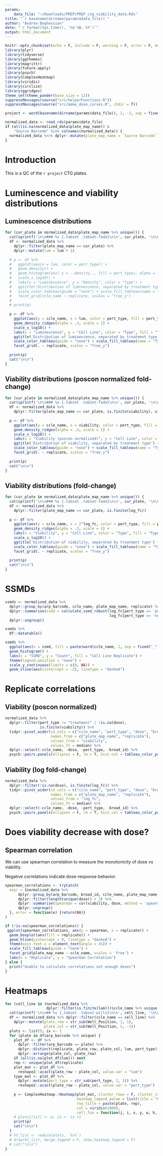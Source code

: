 ```yaml
---
params:
    data_file: "~/Downloads/PREP/PREP_ctg_viability_data.Rds"
title: "`r basename(dirname(params$data_file))`"
author: "Andrew Boghossian"
date: "`r format(Sys.time(), '%d %B, %Y')`"
output: html_document
---
```


```r
knitr::opts_chunk$set(echo = F, include = F, warning = F, error = F, message = F)
library(plyr)
library(tidyverse)
library(ggthemes)
library(magrittr)
library(future.apply)
library(psych)
library(ComplexHeatmap)
library(viridis)
library(circlize)
library(ggridges)
theme_set(theme_pander(base_size = 12))
suppressMessages(source("src/helperFunctions.R"))
suppressMessages(source("src/make_dose_curves.R", chdir = T))

project <- word(basename(dirname(params$data_file)), 2, -1, sep = fixed("_"))
```

```r
normalized_data <- read_rds(params$data_file)
if (all(is.na(normalized_data$plate_map_name)) &
    "Source Barcode" %in% colnames(normalized_data)) {
  normalized_data %<>% dplyr::mutate(plate_map_name = `Source Barcode`)
}
```

# Introduction

This is a QC of the `r project` CTG plates.

# Luminescence and viability distributions {.tabset .tabset-pills}

## Luminescence distributions {.tabset .tabset-fade}

```r
for (cur_plate in normalized_data$plate_map_name %>% unique()) {
  cat(sprintf('\n\n### %s {.tabset .tabset-fade}\n\n', cur_plate, '\n\n'))
  df <- normalized_data %>% 
    dplyr::filter(plate_map_name == cur_plate) %>%
    dplyr::mutate(lum = lum + 1)
  
  # p <- df %>% 
  #   ggplot(aes(x = lum, color = pert_type)) + 
  #   geom_density() +
  #   geom_histogram(aes( y = ..density.., fill = pert_type), alpha = .3, position = 'identity') + 
  #   scale_x_log10() +
  #   labs(x = "Luminescence", y = "Density", color = "Type") +
  #   ggtitle('Distribution of luminescence, separated by treatment type') +
  #   scale_color_tableau(guide = "none") + scale_fill_tableau(name = "pert_type") +
  #   facet_grid(ccle_name ~ replicate, scales = "free_y")
  # 
  # print(p)
  
  p <- df %>% 
    ggplot(aes(y = ccle_name, x = lum, color = pert_type, fill = pert_type)) + 
    geom_density_ridges(alpha = .3, scale = 1) + 
    scale_x_log10() +
    labs(x = "Luminescence", y = "Cell Line", color = "Type", fill = "Type") +
    ggtitle('Distribution of luminescence, separated by treatment type') +
    scale_color_tableau(guide = "none") + scale_fill_tableau(name = "Type") +
    facet_grid(. ~ replicate, scales = "free_y")
  
  print(p)
  cat("\n\n")
}
```

## Viability distributions (poscon normalized fold-change) {.tabset .tabset-fade}

```r
for (cur_plate in normalized_data$plate_map_name %>% unique()) {
  cat(sprintf('\n\n### %s {.tabset .tabset-fade}\n\n', cur_plate, '\n\n'))
  df <- normalized_data %>% 
    dplyr::filter(plate_map_name == cur_plate, is.finite(viability), viability > 0)
  
  p <- df %>% 
    ggplot(aes(y = ccle_name, x = viability, color = pert_type, fill = pert_type)) + 
    geom_density_ridges(alpha = .3, scale = 1) + 
    scale_x_log10() +
    labs(x = "Viability (poscon normalized)", y = "Cell Line", color = "Type", fill = "Type") +
    ggtitle('Distribution of viability, separated by treatment type') +
    scale_color_tableau(guide = "none") + scale_fill_tableau(name = "Type") +
    facet_grid(. ~ replicate, scales = "free_y")
  
  print(p)
  cat("\n\n")
}
```

## Viability distributions (fold-change) {.tabset .tabset-fade}

```r
for (cur_plate in normalized_data$plate_map_name %>% unique()) {
  cat(sprintf('\n\n### %s {.tabset .tabset-fade}\n\n', cur_plate, '\n\n'))
  df <- normalized_data %>% 
    dplyr::filter(plate_map_name == cur_plate, is.finite(log_fc))
  
  p <- df %>% 
    ggplot(aes(y = ccle_name, x = 2^log_fc, color = pert_type, fill = pert_type)) + 
    geom_density_ridges(alpha = .3, scale = 1) + 
    labs(x = "Viability", y = "Cell Line", color = "Type", fill = "Type") +
    scale_x_log10() +
    ggtitle('Distribution of viability, separated by treatment type') +
    scale_color_tableau(guide = "none") + scale_fill_tableau(name = "Type") +
    facet_grid(. ~ replicate, scales = "free_y")
  
  print(p)
  cat("\n\n")
}
```

# SSMDs

```r
ssmds <- normalized_data %>%
  dplyr::group_by(arp_barcode, ccle_name, plate_map_name, replicate) %>%
  dplyr::summarise(ssmd = calculate_ssmd_robust(log_fc[pert_type == 'poscon'],
                                                log_fc[pert_type == 'negcon'])) %>%
  dplyr::ungroup()
```

```r
ssmds %>%
  DT::datatable()

ssmds %>%
  ggplot(aes(x = ssmd, fill = paste(word(ccle_name, 1, sep = fixed("_")), plate_map_name, replicate))) + 
  geom_histogram() + 
  labs(x = "SSMD", y = "Count", fill = "Cell Line Replicate") +
  theme(legend.position = "none") +
  scale_y_continuous(limits = c(0, NA)) +
  geom_vline(aes(xintercept = -2), linetype = "dashed")
```

# Replicate correlations {.tabset .tabset-pills}

## Viability (poscon normalized)
```r
normalized_data %>%
  dplyr::filter(pert_type != "treatment" | !is.na(dose),
                is.finite(viability)) %>%
  tidyr::pivot_wider(id_cols = c("ccle_name", "pert_type", "dose", "broad_id"),
                     names_from = c("plate_map_name", "replicate"),
                     values_from = "viability",
                     values_fn = median) %>%
  dplyr::select(-ccle_name, -dose, -pert_type, -broad_id) %>%
  psych::pairs.panels(ellipses = F, lm = T, hist.col = tableau_color_pal()(1))

```

## Viability (log fold-change)
```r
normalized_data %>%
  dplyr::filter(!is.na(dose), is.finite(log_fc)) %>%
  tidyr::pivot_wider(id_cols = c("ccle_name", "pert_type", "dose", "broad_id"),
                     names_from = c("plate_map_name", "replicate"),
                     values_from = "log_fc",
                     values_fn = median) %>%
  dplyr::select(-ccle_name, -dose, -pert_type, -broad_id) %>%
  psych::pairs.panels(ellipses = F, lm = T, hist.col = tableau_color_pal()(1))

```

# Does viability decrease with dose?

## Spearman correlation

We can use spearman correlation to measure the monotonicity of dose vs viability. 

Negative correlations indicate dose-response behavior.

```r
spearman_correlations <- tryCatch(
  expr = {normalized_data %>%
      dplyr::group_by(arp_barcode, broad_id, ccle_name, plate_map_name, replicate) %>%
      dplyr::filter(length(unique(dose)) > 3) %>%
      dplyr::summarise(spearman = cor(viability, dose, method = 'spearman', use = 'p'), .groups = "drop") %>%
      dplyr::ungroup()
  }, error = function(e) {return(NA)}
)

if (!is.na(spearman_correlations)) {
 ggplot(spearman_correlations, aes(y = spearman, x = replicate)) + 
  geom_boxplot(aes(fill = replicate)) + 
  geom_hline(yintercept = 0, linetype = "dashed") +
  theme(axis.text.x = element_text(angle = 45)) + 
  scale_fill_tableau(guide = "none") +
  facet_grid(plate_map_name ~ ccle_name, scales = 'free') +
  labs(x = "Replicate", y = "Spearman Correlation") 
} else {
  print("Unable to calculate correlations not enough doses")
}
```

# Heatmaps {.tabset .tabset-pills}
```r
for (cell_line in (normalized_data %>% 
                   dplyr::filter(is.finite(lum)))$ccle_name %>% unique()) {
  cat(sprintf('\n\n## %s {.tabset .tabset-pills}\n\n', cell_line, '\n\n'))
  df <- normalized_data %>% dplyr::filter(ccle_name == cell_line) %>%
    dplyr::mutate(plate_row = str_sub(Well_Position, 1, 1),
                  plate_col = str_sub(Well_Position, 2, -1))
  plots <- list(); ix <- 1
  for (plate in df$arp_barcode %>% unique) {
    plot_df <- df %>% 
      dplyr::filter(arp_barcode == plate) %>%
      dplyr::distinct(replicate, plate_row, plate_col, lum, pert_type) %>%
      dplyr::arrange(plate_col, plate_row)
    if (all(is.na(plot_df$lum))) next
    rep <- unique(plot_df$replicate)
    plot_mat <- plot_df %>%
      reshape2::acast(plate_row ~ plate_col, value.var = "lum")
    type_mat <- plot_df %>%
      dplyr::mutate(pert_type = str_sub(pert_type, 1, 1)) %>%
      reshape2::acast(plate_row ~ plate_col, value.var = "pert_type")
    
    p <- ComplexHeatmap::Heatmap(plot_mat, cluster_rows = F, cluster_columns = F,
                                 heatmap_legend_param = list(title = "Luminescence"),
                                 row_title = paste(plate, rep),
                                 col = viridis(1000),
                                 cell_fun = function(j, i, x, y, w, h, col) {grid.text(type_mat[i, j], x, y)})
    # plots[[ix]] <- p; ix <- ix +1
    print(p)
    cat("\n\n")
  }
  # ht_list <- reduce(plots, `%v%`)
  # draw(ht_list, merge_legend = F, show_heatmap_legend = F)
  # cat("\n\n")
}
```
